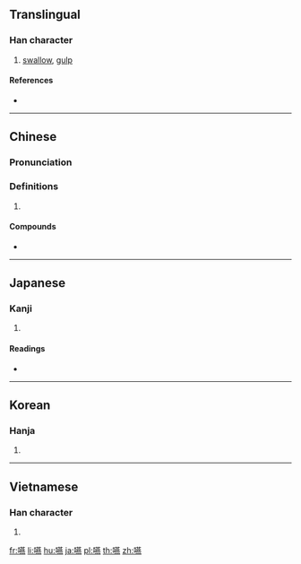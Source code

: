 {{also|咽}}
==Translingual==

===Han character===
{{Han char|rn=30|rad=口|as=16|sn=19|four=64031|canj=RTLF|ids=⿰口燕}}

# [[swallow]], [[gulp]]

====References====
* {{Han ref|kx=0213.180|dkj=04545|dj=0435.440|hdz=10701.150|uh=56A5|ud=22181|bh=C360|bd=50016}}

----

==Chinese==
{{zh-forms}}

===Pronunciation===
{{zh-pron
|m=yàn
|c=jin3
|h=pfs=
|md=
|mn=
|w=
|mc=y
|oc=y
|cat=
}}

===Definitions===
{{zh-hanzi}}

# {{rfdef|lang=zh}}

====Compounds====
* {{zh-l|狼吞虎嚥}}

----

==Japanese==

===Kanji===
{{ja-kanji|grade=|rs=口16}}

# {{defn|lang=ja|sort=口16}}

====Readings====
* {{ja-readings|on=[[えん]] (en)|kun=[[のむ]] (nomu), [[のど]] (nodo)}}

----

==Korean==

===Hanja===
{{ko-hanja|hangeul=연|rv=yeon|mr=yŏn}}

# {{defn|lang=ko|sort=口16}}

----

==Vietnamese==

===Han character===
{{vi-hantu|[[yết]], [[en]], [[ẻn]]|rs=口16}}

# {{defn|vi}}

[[fr:嚥]]
[[li:嚥]]
[[hu:嚥]]
[[ja:嚥]]
[[pl:嚥]]
[[th:嚥]]
[[zh:嚥]]